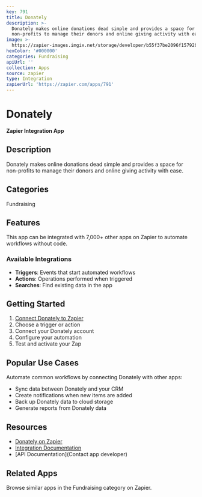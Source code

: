 ```yaml
---
key: 791
title: Donately
description: >-
  Donately makes online donations dead simple and provides a space for
  non-profits to manage their donors and online giving activity with ease.
image: >-
  https://zapier-images.imgix.net/storage/developer/b55f37be2096f15792b76e9a000b1cd1.png?auto=format%2Ccompress&ixlib=python-3.0.0&q=50
hexColor: '#000000'
categories: Fundraising
apiUrl: ''
collection: Apps
source: zapier
type: Integration
zapierUrl: 'https://zapier.com/apps/791'
---
```

# Donately

**Zapier Integration App**

## Description

Donately makes online donations dead simple and provides a space for non-profits to manage their donors and online giving activity with ease.

## Categories

Fundraising

## Features

This app can be integrated with 7,000+ other apps on Zapier to automate workflows without code.

### Available Integrations

- **Triggers**: Events that start automated workflows
- **Actions**: Operations performed when triggered
- **Searches**: Find existing data in the app

## Getting Started

1. [Connect Donately to Zapier](https://zapier.com/apps/791)
2. Choose a trigger or action
3. Connect your Donately account
4. Configure your automation
5. Test and activate your Zap

## Popular Use Cases

Automate common workflows by connecting Donately with other apps:

- Sync data between Donately and your CRM
- Create notifications when new items are added
- Back up Donately data to cloud storage
- Generate reports from Donately data

## Resources

- [Donately on Zapier](https://zapier.com/apps/791)
- [Integration Documentation](https://zapier.com/apps/791/integrations)
- [API Documentation](Contact app developer)

## Related Apps

Browse similar apps in the Fundraising category on Zapier.
